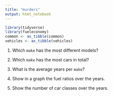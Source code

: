 ```yaml
---
title: "murders"
output: html_notebook
---
```


```r
library(tidyverse)
library(fueleconomy)
common <- as_tibble(common)
vehicles <- as_tibble(vehicles)
```

1. Which `make` has the most different models?

1. Which `make` has the most cars in total?

1. What is the average years per `make`?

1. Show in a graph the fuel ratios over the years. 

1. Show the number of car classes over the years.
